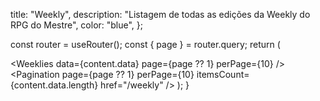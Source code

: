 
  title: "Weekly",
  description: "Listagem de todas as edições da Weekly do RPG do Mestre",
  color: "blue",
};

  const router = useRouter();
  const { page } = router.query;
  return (
    <InternalLayout meta={meta}>
      <div className="flex flex-wrap sm:-m-12">
        <Weeklies data={content.data} page={page ?? 1} perPage={10} />
      </div>
      <Pagination
        page={page ?? 1}
        perPage={10}
        itemsCount={content.data.length}
        href="/weekly"
      />
    </InternalLayout>
  );
}
